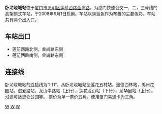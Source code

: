 {{Station Infobox
|Station Name=卧龙晓城站
|Image=Wolongxiaocheng Station,Xiamen.JPG
|ImageTitle=卧龙晓城站
|Number=换乘站
|Location=[[厦门|厦门]][[思明区|思明区]][[莲前西路|莲前西路]][[金尚路|金尚路]]
|Coord=
|Line=[[厦门快速公交系统#厦门快速公交一号线|厦门快速公交一号线]]<br />[[厦门快速公交系统#厦门快速公交二号线|厦门快速公交二号线]]<br />[[厦门快速公交系统#厦门快速公交三号线|厦门快速公交三号线]]
|Platform=2个[[侧式站台|侧式站台]]
|Exit=2个
|Time=2008年9月1日
|Time First=
|Time Last=
}}

'''卧龙晓城站'''位于[[厦门市|厦门市]][[思明区|思明区]][[莲前西路|莲前西路]][[金尚路|金尚路]]，为厦门快速公交一，二，三号线的高架侧式车站，于2008年9月1日启用。车站以淡蓝色作为布置的主要色彩。车站共有两个出入口。

==车站出口==
* 莲前西路北侧，金尚路东侧
* 莲前西路南侧，金尚路东侧

==连接线==
卧龙晓城站的连接线为“L11”，从卧龙晓城站至莲花五村站，途径西林站，禹州花园站，谊爱路站，龙山中路站（上行），莲花龙山站（下行），龙华里站（上行）。
沿途可达忠仑公园等。
票价为单一票价五角，使用厦门易通卡为三角。

{{厦门快速公交一号线车站|nocat}}
{{厦门快速公交二号线车站|nocat}}
{{福建小作品}}
[[分类:厦门快速公交一号线车站|W]]
[[分类:厦门快速公交二号线车站|W]]
[[分类:厦门快速公交三号线车站|W]]